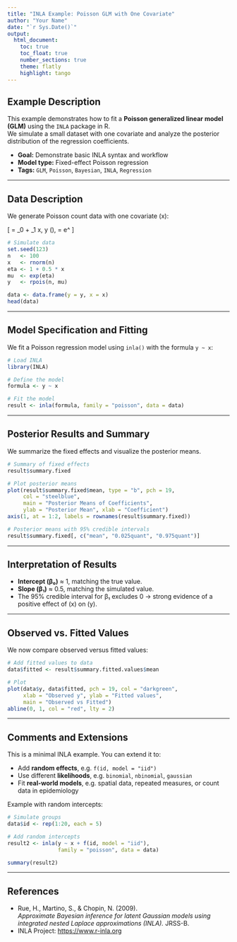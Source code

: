 ```yaml
---
title: "INLA Example: Poisson GLM with One Covariate"
author: "Your Name"
date: "`r Sys.Date()`"
output:
  html_document:
    toc: true
    toc_float: true
    number_sections: true
    theme: flatly
    highlight: tango
---
```


## Example Description

This example demonstrates how to fit a **Poisson generalized linear model (GLM)** using the `INLA` package in R.  
We simulate a small dataset with one covariate and analyze the posterior distribution of the regression coefficients.

- **Goal:** Demonstrate basic INLA syntax and workflow  
- **Model type:** Fixed-effect Poisson regression  
- **Tags:** `GLM`, `Poisson`, `Bayesian`, `INLA`, `Regression`

---

## Data Description

We generate Poisson count data with one covariate \(x\):

\[
\eta = \beta_0 + \beta_1 x, \quad y \sim \text{Poisson}(\mu), \quad \mu = e^\eta
\]

```r
# Simulate data
set.seed(123)
n   <- 100
x   <- rnorm(n)
eta <- 1 + 0.5 * x
mu  <- exp(eta)
y   <- rpois(n, mu)

data <- data.frame(y = y, x = x)
head(data)
```

---

## Model Specification and Fitting

We fit a Poisson regression model using `inla()` with the formula `y ~ x`:

```r
# Load INLA
library(INLA)

# Define the model
formula <- y ~ x

# Fit the model
result <- inla(formula, family = "poisson", data = data)
```

---

## Posterior Results and Summary

We summarize the fixed effects and visualize the posterior means.

```r
# Summary of fixed effects
result$summary.fixed
```

```r
# Plot posterior means
plot(result$summary.fixed$mean, type = "b", pch = 19,
     col = "steelblue",
     main = "Posterior Means of Coefficients",
     ylab = "Posterior Mean", xlab = "Coefficient")
axis(1, at = 1:2, labels = rownames(result$summary.fixed))
```

```r
# Posterior means with 95% credible intervals
result$summary.fixed[, c("mean", "0.025quant", "0.975quant")]
```

---

## Interpretation of Results

- **Intercept (β₀)** ≈ 1, matching the true value.  
- **Slope (β₁)** ≈ 0.5, matching the simulated value.  
- The 95% credible interval for β₁ excludes 0 → strong evidence of a positive effect of \(x\) on \(y\).

---

## Observed vs. Fitted Values

We now compare observed versus fitted values:

```r
# Add fitted values to data
data$fitted <- result$summary.fitted.values$mean

# Plot
plot(data$y, data$fitted, pch = 19, col = "darkgreen",
     xlab = "Observed y", ylab = "Fitted values",
     main = "Observed vs Fitted")
abline(0, 1, col = "red", lty = 2)
```

---

## Comments and Extensions

This is a minimal INLA example. You can extend it to:

- Add **random effects**, e.g. `f(id, model = "iid")`
- Use different **likelihoods**, e.g. `binomial`, `nbinomial`, `gaussian`
- Fit **real-world models**, e.g. spatial data, repeated measures, or count data in epidemiology

Example with random intercepts:

```r
# Simulate groups
data$id <- rep(1:20, each = 5)

# Add random intercepts
result2 <- inla(y ~ x + f(id, model = "iid"),
                family = "poisson", data = data)

summary(result2)
```

---

## References

- Rue, H., Martino, S., & Chopin, N. (2009).  
  *Approximate Bayesian inference for latent Gaussian models using integrated nested Laplace approximations (INLA).* JRSS-B.  
- INLA Project: [https://www.r-inla.org](https://www.r-inla.org)
